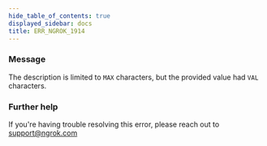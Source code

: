 ```yaml
---
hide_table_of_contents: true
displayed_sidebar: docs
title: ERR_NGROK_1914
---
```


### Message

The description is limited to `MAX` characters, but the provided value had `VAL` characters.

<ErrorDetails />

### Further help

If you're having trouble resolving this error, please reach out to [support@ngrok.com](mailto:support@ngrok.com?subject=Help%20with%20ERR_NGROK_1914)
